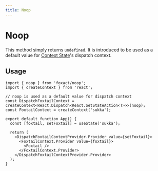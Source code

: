 ```yaml
---
title: Noop
---
```


# Noop


<ExportMetaInfo />

This method simply returns `undefined`. It is introduced to be used as a default value for [Context State](/context-state)'s dispatch context.

## Usage

```tsx copy
import { noop } from 'foxact/noop';
import { createContext } from 'react';

// noop is used as a default value for dispatch context
const DispatchFoxtailContext = createContext<React.Dispatch<React.SetStateAction<T>>>(noop);
const FoxtailContext = createContext('sukka');

export default function App() {
  const [foxtail, setFoxtail] = useState('sukka');

  return (
    <DispatchFoxtailContextProvider.Provider value={setFoxtail}>
      <FoxtailContext.Provider value={foxtail}>
        <Foxtail />
      </FoxtailContext.Provider>
    </DispatchFoxtailContextProvider.Provider>
  );
}
```
